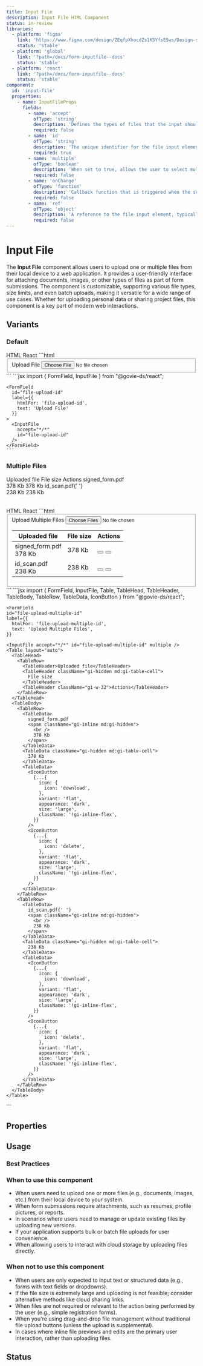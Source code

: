 ```yaml
---
title: Input File
description: Input File HTML Component
status: in-review
libraries:
  - platform: 'figma'
    link: 'https://www.figma.com/design/ZEqfpXhocdZs1K5YfsE5ws/Design-system?node-id=5500-7027'
    status: 'stable'
  - platform: 'global'
    link: '?path=/docs/form-inputfile--docs'
    status: 'stable'
  - platform: 'react'
    link: '?path=/docs/form-inputfile--docs'
    status: 'stable'
component:
  id: 'input-file'
  properties:
    - name: InputFileProps
      fields:
        - name: 'accept'
          ofType: 'string'
          description: 'Defines the types of files that the input should accept. Can be a comma-separated list of file types (e.g., .png, .jpg, image/*).'
          required: false
        - name: 'id'
          ofType: 'string'
          description: 'The unique identifier for the file input element.'
          required: true
        - name: 'multiple'
          ofType: 'boolean'
          description: 'When set to true, allows the user to select multiple files.'
          required: false
        - name: 'onChange'
          ofType: 'function'
          description: 'Callback function that is triggered when the selected file(s) change.'
          required: false
        - name: 'ref'
          ofType: 'object'
          description: 'A reference to the file input element, typically used for programmatic access to the input field.'
          required: false
---
```


# Input File

The **Input File** component allows users to upload one or multiple files from their local device to a web application. It provides a user-friendly interface for attaching documents, images, or other types of files as part of form submissions. The component is customizable, supporting various file types, size limits, and even batch uploads, making it versatile for a wide range of use cases. Whether for uploading personal data or sharing project files, this component is a key part of modern web interactions.

## Variants

### Default

<ComponentContainer>
  <FormField
    id="file-upload-id"
    label={{
      htmlFor: 'file-upload-id',
      text: 'Upload File',
    }}
  >
    <InputFile accept="*/*" id="file-upload-id" />
  </FormField>
</ComponentContainer>

<Tabs id="tab3">
  <TabList>
    <TabItem value="tab31" checked>HTML</TabItem>
    <TabItem value="tab33">React</TabItem>
  </TabList>
  <TabPanel value="tab31">
    ```html
    <fieldset>
      <label class="gi-text-md gi-label gi-mb-2" for="file-upload-id">Upload File</label>
      <input class="gi-input-file" type="file" id="file-upload-id" accept="*/*">
    </fieldset>
    ```
  </TabPanel>
  <TabPanel value="tab33">
    ```jsx
    import { FormField, InputFile } from "@govie-ds/react";
    
    <FormField
      id="file-upload-id"
      label={{
        htmlFor: 'file-upload-id',
        text: 'Upload File'
      }}
    >
      <InputFile
        accept="*/*"
        id="file-upload-id"
      />
    </FormField>
    ```
  </TabPanel>
</Tabs>

### Multiple Files
<ComponentContainer>
  <FormField
    id="file-upload-multiple-id"
    label={{
      htmlFor: 'file-upload-multiple-id',
      text: 'Upload Multiple Files',
    }}
  >
    <InputFile accept="*/*" id="file-upload-multiple-id" multiple />
    <Table layout="auto">
      <TableHead>
        <TableRow>
          <TableHeader>Uploaded file</TableHeader>
          <TableHeader className="gi-hidden md:gi-table-cell">
            File size
          </TableHeader>
          <TableHeader className="gi-w-32">Actions</TableHeader>
        </TableRow>
      </TableHead>
      <TableBody>
        <TableRow>
          <TableData>
            signed_form.pdf
            <span className="gi-inline md:gi-hidden">
              <br />
              378 Kb
            </span>
          </TableData>
          <TableData className="gi-hidden md:gi-table-cell">
            378 Kb
          </TableData>
          <TableData>
            <IconButton
              {...{
                icon: {
                  icon: 'download',
                },
                variant: 'flat',
                appearance: 'dark',
                size: 'large',
                className: '!gi-inline-flex',
              }}
            />
            <IconButton
              {...{
                icon: {
                  icon: 'delete',
                },
                variant: 'flat',
                appearance: 'dark',
                size: 'large',
                className: '!gi-inline-flex',
              }}
            />
          </TableData>
        </TableRow>
        <TableRow>
          <TableData>
            id_scan.pdf{' '}
            <span className="gi-inline md:gi-hidden">
              <br />
              238 Kb
            </span>
          </TableData>
          <TableData className="gi-hidden md:gi-table-cell">
            238 Kb
          </TableData>
          <TableData>
            <IconButton
              {...{
                icon: {
                  icon: 'download',
                },
                variant: 'flat',
                appearance: 'dark',
                size: 'large',
                className: '!gi-inline-flex',
              }}
            />
            <IconButton
              {...{
                icon: {
                  icon: 'delete',
                },
                variant: 'flat',
                appearance: 'dark',
                size: 'large',
                className: '!gi-inline-flex',
              }}
            />
          </TableData>
        </TableRow>
      </TableBody>
    </Table>      
  </FormField>
</ComponentContainer>

<Tabs id="tab4">
  <TabList>
    <TabItem value="tab41" checked>HTML</TabItem>
    <TabItem value="tab43">React</TabItem>
  </TabList>
  <TabPanel value="tab41">
    ```html
    <fieldset>
      <label class="gi-text-md gi-label gi-mb-2" for="file-upload-multiple-id">Upload Multiple Files</label>
      <input class="gi-input-file" type="file" id="file-upload-multiple-id" accept="*/*" multiple />
      <table class="gi-table gi-table-auto">
        <thead>
          <tr>
            <th>Uploaded file</th>
            <th class="gi-hidden md:gi-table-cell">File size</th>
            <th class="gi-w-32">Actions</th>
          </tr>
        </thead>
        <tbody>
          <tr>
            <td>signed_form.pdf
              <span class="gi-inline md:gi-hidden">
                <br />
                378 Kb
              </span>
            </td>
            <td class="gi-hidden md:gi-table-cell">378 Kb</td>
            <td>
              <button class="gi-icon-button gi-icon-button-flat gi-icon-button-dark gi-icon-button-large gi-inline-flex">
                <!-- Icon for download -->
              </button>
              <button class="gi-icon-button gi-icon-button-flat gi-icon-button-dark gi-icon-button-large gi-inline-flex">
                <!-- Icon for delete -->
              </button>
            </td>
          </tr>
          <tr>
            <td>id_scan.pdf
              <span class="gi-inline md:gi-hidden">
                <br />
                238 Kb
              </span>
            </td>
            <td class="gi-hidden md:gi-table-cell">238 Kb</td>
            <td>
              <button class="gi-icon-button gi-icon-button-flat gi-icon-button-dark gi-icon-button-large gi-inline-flex">
                <!-- Icon for download -->
              </button>
              <button class="gi-icon-button gi-icon-button-flat gi-icon-button-dark gi-icon-button-large gi-inline-flex">
                <!-- Icon for delete -->
              </button>
            </td>
          </tr>
        </tbody>
      </table>
    </fieldset>
    ```
  </TabPanel>
  <TabPanel value="tab43">
    ```jsx
    import { FormField, InputFile, Table, TableHead, TableHeader, TableBody, TableRow, TableData, IconButton } from "@govie-ds/react";
    
    <FormField
    id="file-upload-multiple-id"
    label={{
      htmlFor: 'file-upload-multiple-id',
      text: 'Upload Multiple Files',
    }}
  >
    <InputFile accept="*/*" id="file-upload-multiple-id" multiple />
    <Table layout="auto">
      <TableHead>
        <TableRow>
          <TableHeader>Uploaded file</TableHeader>
          <TableHeader className="gi-hidden md:gi-table-cell">
            File size
          </TableHeader>
          <TableHeader className="gi-w-32">Actions</TableHeader>
        </TableRow>
      </TableHead>
      <TableBody>
        <TableRow>
          <TableData>
            signed_form.pdf
            <span className="gi-inline md:gi-hidden">
              <br />
              378 Kb
            </span>
          </TableData>
          <TableData className="gi-hidden md:gi-table-cell">
            378 Kb
          </TableData>
          <TableData>
            <IconButton
              {...{
                icon: {
                  icon: 'download',
                },
                variant: 'flat',
                appearance: 'dark',
                size: 'large',
                className: '!gi-inline-flex',
              }}
            />
            <IconButton
              {...{
                icon: {
                  icon: 'delete',
                },
                variant: 'flat',
                appearance: 'dark',
                size: 'large',
                className: '!gi-inline-flex',
              }}
            />
          </TableData>
        </TableRow>
        <TableRow>
          <TableData>
            id_scan.pdf{' '}
            <span className="gi-inline md:gi-hidden">
              <br />
              238 Kb
            </span>
          </TableData>
          <TableData className="gi-hidden md:gi-table-cell">
            238 Kb
          </TableData>
          <TableData>
            <IconButton
              {...{
                icon: {
                  icon: 'download',
                },
                variant: 'flat',
                appearance: 'dark',
                size: 'large',
                className: '!gi-inline-flex',
              }}
            />
            <IconButton
              {...{
                icon: {
                  icon: 'delete',
                },
                variant: 'flat',
                appearance: 'dark',
                size: 'large',
                className: '!gi-inline-flex',
              }}
            />
          </TableData>
        </TableRow>
      </TableBody>
    </Table>      
  </FormField>
    ```
  </TabPanel>
</Tabs>

## Properties

<ComponentPropertiesTable componentId="input-file" />

## Usage

### Best Practices

### When to use this component

- When users need to upload one or more files (e.g., documents, images, etc.) from their local device to your system.
- When form submissions require attachments, such as resumes, profile pictures, or reports.
- In scenarios where users need to manage or update existing files by uploading new versions.
- If your application supports bulk or batch file uploads for user convenience.
- When allowing users to interact with cloud storage by uploading files directly.

### When not to use this component

- When users are only expected to input text or structured data (e.g., forms with text fields or dropdowns).
- If the file size is extremely large and uploading is not feasible; consider alternative methods like cloud sharing links.
- When files are not required or relevant to the action being performed by the user (e.g., simple registration forms).
- When you're using drag-and-drop file management without traditional file upload buttons (unless the upload is supplemental).
- In cases where inline file previews and edits are the primary user interaction, rather than uploading files.

## Status

<ComponentStatusBlock componentId="input-file" />
